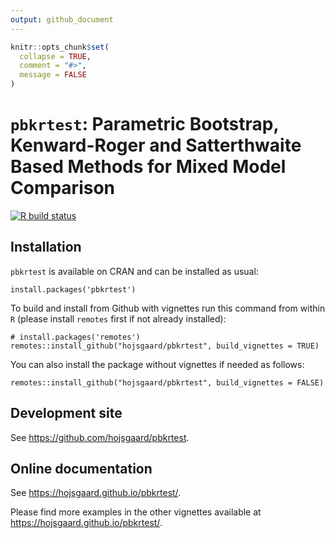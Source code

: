 ```yaml
---
output: github_document
---
```


<!-- README.md is generated from README.Rmd. Please edit only README.Rmd! -->

```r
knitr::opts_chunk$set(
  collapse = TRUE,
  comment = "#>",
  message = FALSE
)
```

<!-- # dlmextra -->
<!-- Extra functionality for the dlm package (for dynamic linear models) -->

# `pbkrtest`: Parametric Bootstrap, Kenward-Roger and Satterthwaite Based Methods for Mixed Model Comparison


<!-- badges: start -->
[![R build status](https://github.com/hojsgaard/pbkrtest/workflows/R-CMD-check/badge.svg)](https://github.com/hojsgaard/pbkrtest/actions) 
<!-- [![codecov.io](https://codecov.io/gh/hojsgaard/dlmextra/branch/master/graphs/badge.svg)](https://codecov.io/gh/hojsgaard/dlmextra?branch=master) -->
<!-- badges: end -->
  
## Installation

`pbkrtest` is available on CRAN and can be installed as usual:

```
install.packages('pbkrtest')
```

To build and install from Github with vignettes run this command from within `R` (please install `remotes` first if not already installed):

```
# install.packages('remotes')
remotes::install_github("hojsgaard/pbkrtest", build_vignettes = TRUE)
```

You can also install the package without vignettes if needed as follows:

```
remotes::install_github("hojsgaard/pbkrtest", build_vignettes = FALSE)
```

## Development site

See <https://github.com/hojsgaard/pbkrtest>.

## Online documentation

See <https://hojsgaard.github.io/pbkrtest/>.

<!-- ## Brief introduction -->

<!-- ```{r, message=FALSE} -->
<!-- library(dlmextra) -->
<!-- ``` -->


Please find more examples in the other vignettes available at <https://hojsgaard.github.io/pbkrtest/>.

